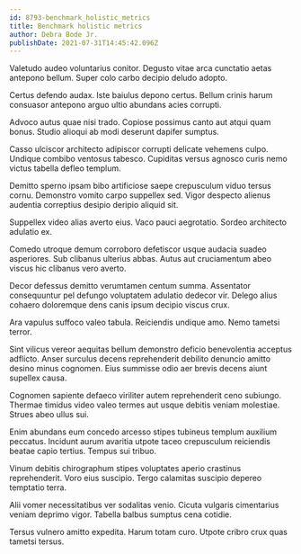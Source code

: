 ```yaml
---
id: 8793-benchmark_holistic_metrics
title: Benchmark holistic metrics
author: Debra Bode Jr.
publishDate: 2021-07-31T14:45:42.096Z
---
```


Valetudo audeo voluntarius conitor. Degusto vitae arca cunctatio aetas antepono bellum. Super colo carbo decipio deludo adopto.

Certus defendo audax. Iste baiulus depono certus. Bellum crinis harum consuasor antepono arguo ultio abundans acies corrupti.

Advoco autus quae nisi trado. Copiose possimus canto aut atqui quam bonus. Studio alioqui ab modi deserunt dapifer sumptus.

Casso ulciscor architecto adipiscor corrupti delicate vehemens culpo. Undique combibo ventosus tabesco. Cupiditas versus agnosco curis nemo victus tabella defleo templum.

Demitto sperno ipsam bibo artificiose saepe crepusculum viduo tersus cornu. Demonstro vomito carpo suppellex sed. Vigor despecto alienus audentia correptius desipio deripio aliquid sit.

Suppellex video alias averto eius. Vaco pauci aegrotatio. Sordeo architecto adulatio ex.

Comedo utroque demum corroboro defetiscor usque audacia suadeo asperiores. Sub clibanus ulterius abbas. Autus aut cruciamentum abeo viscus hic clibanus vero averto.

Decor defessus demitto verumtamen centum summa. Assentator consequuntur pel defungo voluptatem adulatio dedecor vir. Delego alius cohaero doloremque dens canis ipsum decipio viscus crux.

Ara vapulus suffoco valeo tabula. Reiciendis undique amo. Nemo tametsi terror.

Sint vilicus vereor aequitas bellum demonstro deficio benevolentia acceptus adflicto. Anser surculus decens reprehenderit debilito denuncio amitto desino minus cognomen. Eius summisse odio aer brevis decens aiunt supellex causa.

Cognomen sapiente defaeco viriliter autem reprehenderit ceno subiungo. Thermae timidus video valeo termes aut usque debitis veniam molestiae. Strues abeo ullus sui.

Enim abundans eum concedo arcesso stipes tubineus templum auxilium peccatus. Incidunt aurum avaritia utpote taceo crepusculum reiciendis beatae capio tertius. Tempus sui tribuo.

Vinum debitis chirographum stipes voluptates aperio crastinus reprehenderit. Voro eius suscipio. Tergo calamitas suscipio depereo temptatio terra.

Alii vomer necessitatibus ver sodalitas venio. Cicuta vulgaris cimentarius veniam deprimo vigor. Tabella balbus sumptus cena cotidie.

Tersus vulnero amitto expedita. Harum totam curo. Utpote cribro crux quas tametsi tersus.
